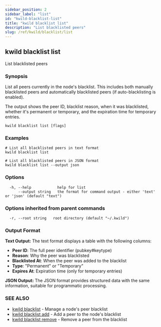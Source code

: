 ```yaml
---
sidebar_position: 2
sidebar_label: "list"
id: "kwild-blacklist-list"
title: "kwild blacklist list"
description: "List blacklisted peers"
slug: /ref/kwild/blacklist/list
---
```


## kwild blacklist list

List blacklisted peers

### Synopsis

List all peers currently in the node's blacklist. This includes both manually blacklisted peers and automatically blacklisted peers (if auto-blacklisting is enabled).

The output shows the peer ID, blacklist reason, when it was blacklisted, whether it's permanent or temporary, and the expiration time for temporary entries.

```
kwild blacklist list [flags]
```

### Examples

```
# List all blacklisted peers in text format
kwild blacklist list

# List all blacklisted peers in JSON format
kwild blacklist list --output json
```

### Options

```
  -h, --help            help for list
      --output string   the format for command output - either 'text' or 'json' (default "text")
```

### Options inherited from parent commands

```
  -r, --root string   root directory (default "~/.kwild")
```

### Output Format

**Text Output:**
The text format displays a table with the following columns:
- **Peer ID**: The full peer identifier (pubkey#keytype)
- **Reason**: Why the peer was blacklisted
- **Blacklisted At**: When the peer was added to the blacklist
- **Type**: "Permanent" or "Temporary"
- **Expires At**: Expiration time (only for temporary entries)

**JSON Output:**
The JSON format provides structured data with the same information, suitable for programmatic processing.

### SEE ALSO

* [kwild blacklist](/docs/ref/kwild/blacklist)	 - Manage a node's peer blacklist
* [kwild blacklist add](/docs/ref/kwild/blacklist/add)	 - Add a peer to the node's blacklist
* [kwild blacklist remove](/docs/ref/kwild/blacklist/remove)	 - Remove a peer from the blacklist